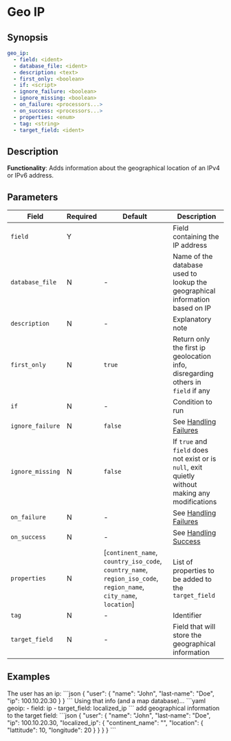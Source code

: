 # Geo IP

## Synopsis

```yaml {2}
geo_ip:
  - field: <ident>
  - database_file: <ident>
  - description: <text>
  - first_only: <boolean>
  - if: <script>
  - ignore_failure: <boolean>
  - ignore_missing: <boolean>
  - on_failure: <processors...>
  - on_success: <processors...>
  - properties: <enum>
  - tag: <string>
  - target_field: <ident>
```

## Description

**Functionality**: Adds information about the geographical location of an IPv4 or IPv6 address.

## Parameters

|Field|Required|Default|Description|
|---|---|---|---|
|`field`|Y||Field containing the IP address|
|`database_file`|N|-|Name of the database used to lookup the geographical information based on IP|
|`description`|N|-|Explanatory note|
|`first_only`|N|`true`|Return only the first ip geolocation info, disregarding others in `field` if any|
|`if`|N|-|Condition to run|
|`ignore_failure`|N|`false`|See [Handling Failures](../handling-failures.mdx)|
|`ignore_missing`|N|`false`|If `true` and `field` does not exist or is `null`, exit quietly without making any modifications|
|`on_failure`|N|-|See [Handling Failures](../handling-failures.mdx)|
|`on_success`|N|-|See [Handling Success](../handling-success.mdx)|
|`properties`|N|[`continent_name`, `country_iso_code`, `country_name`, `region_iso_code`, `region_name`, `city_name`, `location`]|List of properties to be added to the `target_field`|
|`tag`|N|-|Identifier|
|`target_field`|N|-|Field that will store the geographical information|

## Examples

<ExampleGrid>
  <CommentCol>
    The user has an ip:
  </CommentCol>
  <CodeCol>
    ```json
    {
      "user": {
        "name": "John",
        "last-name": "Doe",
        "ip": 100.10.20.30
      }
    }
    ```
  </CodeCol>

  <CommentCol>
    Using that info (and a map database)...
  </CommentCol>
  <CodeCol>
    ```yaml
    geoip:
      - field: ip
      - target_field: localized_ip
    ```
  </CodeCol>

  <CommentCol>
    add geographical information to the target field:
  </CommentCol>
  <CodeCol>
    ```json
    {
      "user": {
        "name": "John",
        "last-name": "Doe",
        "ip": 100.10.20.30,
        "localized_ip": {
          "continent_name": "<a-continent",
          "country_name": "<a-country>",
          "location": {
            "lattitude": 10,
            "longitude": 20
          }
        }
      }
    }
    ```
  </CodeCol>
</ExampleGrid>
